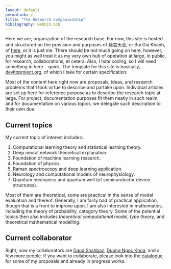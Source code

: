 ```yaml
---
layout: default
permalink: /
title: "The Research Companionship"
bibliography: webbib.bib
---
```


Here we are, organization of the research base. For now, this site is hosted and structured on the provision and purposes of 藤宮天音, or Bui Gia Khanh, of [here](https://amane-fujimiya.github.io/), or it is just me. There should be not much going on here, however, you might as well treat it as my very own hub of operation at large, in public, for research, collaborations, et cetera. Also, I hate coding, so I will need something in here... quick. The template for this site is basically, [devitoproject.org](devitoproject.org), of which I take for certain specification. 

Most of the content here right now are proposals, ideas, and research problems that I took virtue to describe and partake upon. Individual articles are set up here for reference purpose as to describe the research topic at large. For project, documentation purposes fit them neatly in such realm, and for documentation on various topics, we delegate such description to their own due. 

## Current topics

My current topic of interest includes: 

1. Computational learning theory and statistical learning theory. 
2. Deep neural network theoretical explanation. 
3. Foundation of machine learning research. 
4. Foundation of physics. 
5. Raman spectroscopy and deep learning application. 
6. Neurology and computational models of neurophysiology. 
7. Quantum mechanics and quantum well (of semiconductor device structures). 

Most of them are theoretical, some are practical in the sense of model evaluation and thereof. Generally, I am fairly bad of practical application, though that is a front to improve upon. I am also interested in mathematics, including the theory of probability, category theory. Some of the potential topics then also includes *theoretical computational model*, *type theory*, and theoretical mathematical modelling. 

## Current collaborator

Right, now my collaborators are [Daud Shahbaz](https://www.linkedin.com/in/daudshahbaz/), [Duong Ngoc Khoa](https://www.linkedin.com/in/duong-khoa-a77592378/), and a few more people. If you want to collaborate, please look into the [catalogue](publications.qmd) for some of my proposals and already in progress works. 